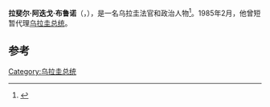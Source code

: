 {{Infobox President|name=拉斐尔·阿迭戈·布鲁诺
|image= 
|order= 28届[[乌拉圭总统|乌拉圭总统]]
|term_start=1985年2月12日
|term_end=1985年3月1日
|predecessor=[[格雷戈里奥·阿尔瓦雷斯|格雷戈里奥·阿尔瓦雷斯]]
|successor=[[胡利奥·玛丽亚·桑吉内蒂|胡利奥·玛丽亚·桑吉内蒂]]
|birth_date={{birth date|mf=yes|1923|2|23}}
|birth_place=[[乌拉圭|乌拉圭]][[萨尔托|萨尔托]]
|death_date={{death date and age|mf=yes|2014|2|22|1923|2|23}}
|death_place=[[乌拉圭|乌拉圭]][[蒙得维的亚|蒙得维的亚]]
|spouse= ：
|party= {{link-en|乌拉圭公民联盟|Civic Union (Uruguay)}}
|occupation=[[政治家|政治家]]、[[法官|法官]]
|vicepresident=
|religion=
}}
'''拉斐尔·阿迭戈·布鲁诺'''（{{lang-es|Rafael Addiego Bruno}}，{{bd|1923年|2月23日|2014年|2月20日|catIdx=Addiego}}），是一名乌拉圭法官和政治人物<ref name="urlGettysburg Times - Google News Archive Search">{{cite web |url=http://news.google.com/newspapers?id=kaoyAAAAIBAJ&sjid=nugFAAAAIBAJ&pg=3700,5629854&dq=rafael+addiego+bruno&hl=en |title=Gettysburg Times - Mar 1, 1985, Page 2 |format= |work= |accessdate=2010-12-20 |archive-date=2016-05-13 |archive-url=https://web.archive.org/web/20160513095139/https://news.google.com/newspapers?id=kaoyAAAAIBAJ&sjid=nugFAAAAIBAJ&pg=3700,5629854&dq=rafael+addiego+bruno&hl=en |dead-url=no }}</ref>。1985年2月，他曾短暂代理[[乌拉圭总统|乌拉圭总统]]。

==参考==
{{reflist}}
{{DEFAULTSORT:Bruno, Rafael Addiego}}
[[Category:乌拉圭总统|Category:乌拉圭总统]]